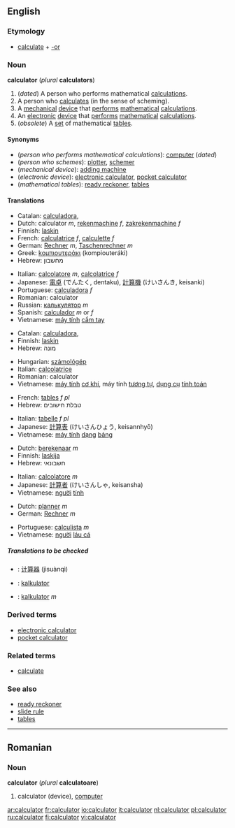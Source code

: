 ==English==

===Etymology===
*[[calculate]] + [[-or]]

===Noun===
{{wikipedia}}
'''calculator''' (''plural'' '''calculators''')

#<!--DefA-->(''dated'') A person who performs mathematical [[calculation]]s.
#<!--DefB-->A person who [[calculate]]s (in the sense of scheming).
#<!--DefC-->A [[mechanical]] [[device]] that [[perform]]s [[mathematical]] [[calculation]]s.
#<!--DefD-->An [[electronic]] [[device]] that [[perform]]s [[mathematical]] [[calculation]]s.
#<!--DefE-->(''obsolete'') A [[set]] of mathematical [[table]]s.

====Synonyms====
*<!--DefA-->(''person who performs mathematical calculations''): [[computer]] (''dated'')
*<!--DefB-->(''person who schemes''): [[plotter]], [[schemer]]
*<!--DefC-->(''mechanical device''): [[adding machine]]
*<!--DefD-->(''electronic device''): [[electronic calculator]], [[pocket calculator]]
*<!--DefE-->(''mathematical tables''): [[ready reckoner]], [[table]]s

====Translations====

{{trans-top|electronic device that performs mathematical calculations}}
*Catalan: [[calculadora]],{{f}}
*Dutch: calculator ''m'', [[rekenmachine]] ''f'', [[zakrekenmachine]] ''f''
*Finnish: [[laskin]]
*French: [[calculatrice]] ''f'', [[calculette]] ''f''
*German: [[Rechner]] ''m'', [[Taschenrechner]] ''m''
*Greek: [[kομπιουτεράκι]] (kompiouteráki) {{n}}
*Hebrew: מחשבון
{{trans-mid}}
*Italian: [[calcolatore]] ''m'', [[calcolatrice]] ''f''
*Japanese: [[電卓]] (でんたく, dentaku), [[計算機]] (けいさんき, keisanki)
*Portuguese: [[calculadora]] ''f''
*Romanian: calculator
*Russian: [[калькулятор]] ''m''
*Spanish: [[calculador]] ''m'' or ''f''
*Vietnamese: [[máy tính]] [[cầm tay]]
{{trans-bottom}}

{{trans-top|mechanical device that performs mathematical calculations}}
*Catalan: [[calculadora]],{{f}}
*Finnish: [[laskin]]
*Hebrew: מונה
{{trans-mid}}
*Hungarian: [[számológép]]
*Italian: [[calcolatrice]]
*Romanian: calculator
*Vietnamese: [[máy tính]] [[cơ khí]], máy tính [[tương tự]], [[dụng cụ]] [[tính toán]]
{{trans-bottom}}

{{trans-top|set of mathematical tables}}
*French: [[table#French|table]]s ''f pl''
*Hebrew: טבלת חישובים
{{trans-mid}}
*Italian: [[tabella|tabelle]] ''f pl''
*Japanese: [[計算表]] (けいさんひょう, keisannhyō)
*Vietnamese: [[máy tính]] [[dạng]] [[bảng]]
{{trans-bottom}}

{{trans-top|dated: a person who performs mathematical calculations}}
*Dutch: [[berekenaar]] ''m''
*Finnish: [[laskija]]
*Hebrew: חשבונאי
{{trans-mid}}
*Italian: [[calcolatore]] ''m''
*Japanese: [[計算者]] (けいさんしゃ, keisansha)
*Vietnamese: [[người]] [[tính]]
{{trans-bottom}}

{{trans-top|person who calculates (in the sense of scheming)}}
*Dutch: [[planner]] ''m''
*German: [[Rechner]] ''m''
{{trans-mid}}
*Portuguese: [[calculista]] ''m''
*Vietnamese: [[người]] [[láu cá]]
{{trans-bottom}}

=====Translations to be checked=====
<!--Remove this section once all of the translations below have been moved into the tables above.-->
{{checktrans}}

*{{ttbc|Chinese}}: [[计算器]] (jìsuànqì)
*{{ttbc|Indonesian}}: [[kalkulator]]
*{{ttbc|Polish}}: [[kalkulator]] ''m''

===Derived terms===
*[[electronic calculator]]
*[[pocket calculator]]

===Related terms===
*[[calculate]]

===See also===
*[[ready reckoner]]
*[[slide rule]]
*[[table]]s

----

==Romanian==

===Noun===
'''calculator''' {{n}} (''plural'' '''calculatoare''')

# calculator (device), [[computer]]

[[ar:calculator]]
[[fr:calculator]]
[[io:calculator]]
[[it:calculator]]
[[nl:calculator]]
[[pl:calculator]]
[[ru:calculator]]
[[fi:calculator]]
[[vi:calculator]]